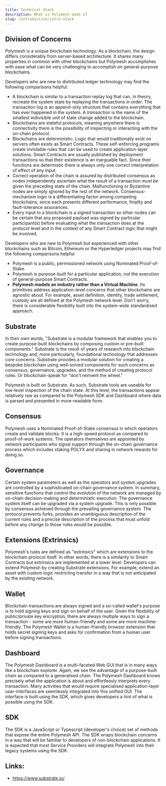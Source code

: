 ```yaml
---
title: Technical Stack
description: What is Polymesh made of
slug: /introduction/intro-stack
---
```


## Division of Concerns

Polymesh is a unique blockchain technology. As a blockchain, the design differs considerably from server-based architecture. It shares many properties in common with other blockchains but Polymesh accomplishes with ease what can be very challenging to accomplish on general-purpose blockchains.

Developers who are new to distributed ledger technology may find the following comparisons helpful:

- A blockchain is similar to a transaction replay log that can, in theory, recreate the system state by replaying the transactions in order. The transaction log is an append-only structure that contains everything that has ever happened in the system. A _transaction_ is the name of the smallest indivisible unit of state change added to the blockchain.
- Blockchains are stateful protocols, meaning anywhere there is connectivity there is the possibility of inspecting or interacting with the on-chain protocol.
- Blockchains are deterministic. Logic that would traditionally exist on servers often exists as Smart Contracts. These self-enforcing programs create inviolable rules that can be used to create application-layer solutions. Smart Contracts are usually published by deployment transactions so that their existence is an inarguable fact. Since their functions are determistic there is always only one correct interpretation of effect of any input.
- Correct operation of the chain is assured by distributed consensus as nodes independently ascertain what the result of a transaction _must be_ given the preceding state of the chain. Malfunctioning or Byzantine nodes are simply ignored by the rest of the network. Consensus-mechanism logic is a differentiating factor among competing blockchains, since each presents different performance, finality and fault-tolerance assurances.
- Every input to a blockchain is a signed transaction so other nodes can be certain that any proposed payload was signed by particular participant(s) before evaluating what the transaction does at the protocol level and in the context of any Smart Contract logic that might be involved.

Developers who are new to Polymesh but experienced with other blockchains such as Bitcoin, Ethereum or the Hyperledger projects may find the following comparisons helpful

- Polymesh is a public, permissioned network using Nominated Proof-of-Stake.
- Polymesh is purpose-built for a particular application, not the execution of general-purpose Smart Contracts.
- **Polymesh models an industry rather than a Virtual Machine**. Its primitives address application-level concerns that other blockchains are agnostic about. For example, asset definition, identity, trade settlement, custody are all defined at the Polymesh network level. Don't worry, there is considerable flexibility built into the system-wide standardised approach.


## Substrate

In their own words, "Substrate is a modular framework that enables you to create purpose-built blockchains by composing custom or pre-built components." Substrate is the result of years of research into blockchain technology and, more particularly, foundational technology that addresses core concerns. Substrate provides a modular solution for creating a bespoke blockchain using well-solved components for such concerns as consensus, governance, upgrades, and the method of creating protocol rules. Or blockchain-speak for "don't reinvent the wheel."

Polymesh is built on Substrate. As such, Substrate tools are useable for low-level inspection of the chain state. At this level, the transactions appear relatively raw as compared to the Polymesh SDK and Dashboard where data is parsed and presented in more-readable form.

## Consensus

Polymesh uses a Nominated Proof-of-Stake consensus in which operators create and validate blocks. It is a high-speed protocol as compared to proof-of-work systems. The operators themselves are appointed by network participants who signal support through the on-chain governance process which includes staking POLYX and sharing in network rewards for doing so.

## Governance

Certain system parameters as well as the operators and system upgrades are controlled by a sophisticated on-chain governance system. In summary, sensitive functions that control the evolution of the network are managed by on-chain decision-making and deterministic execution. The governance system itself can be upgraded via a system upgrade. This is only possible by consensus achieved through the prevailing governance system. The protocol prevents forks, provides an unambiguous description of the current rules and a precise description of the process that must unfold before any change to those rules would be possible.

## Extensions (Extrinsics)

Polymesh's rules are defined as "extrinsics" which are extensions to the blockchain protocol itself. In other words, there is a similarity to Smart Contracts but extrinsics are implemented at a lower level. Developers can extend Polymesh by creating Substrate extensions. For example, extend an asset with custom logic restricting transfer in a way that is not anticipated by the existing network.

## Wallet

Blockchain transactions are always signed and a so-called wallet's purpose is to hold signing keys and sign on behalf of the user. Given the flexibility of public/private key encryption, there are always multiple ways to sign a transaction - some are more human-friendly and some are more machine-friendly. The Polymesh Wallet is a human-friendly browser extension that holds secret signing keys and asks for confirmation from a human user before signing transactions.

## Dashboard

The Polymesh Dashboard is a multi-faceted Web GUI that is in many ways like a blockchain explorer. Again, we see the advantage of a purpose-built chain as compared to a generalised chain. The Polymesh Dashboard knows precisely what the application is about and effortlessly interprets every transaction. Many activities that would require specialised application-layer user-interfaces are seemlessly integrated into this unified GUI. The interface is built using the SDK, which gives developers a hint of what is possible using the SDK.

## SDK

The SDK is a JavaScript or Typescript (developer's choice) set of methods that expose the entire Polymesh API. The SDK wraps blockchain concerns in a way that will be familiar to developers of non-blockchain applications. It is expected that most Service Providers will integrate Polymesh into their legacy systems using the SDK.

## Links:

- https://www.substrate.io/
